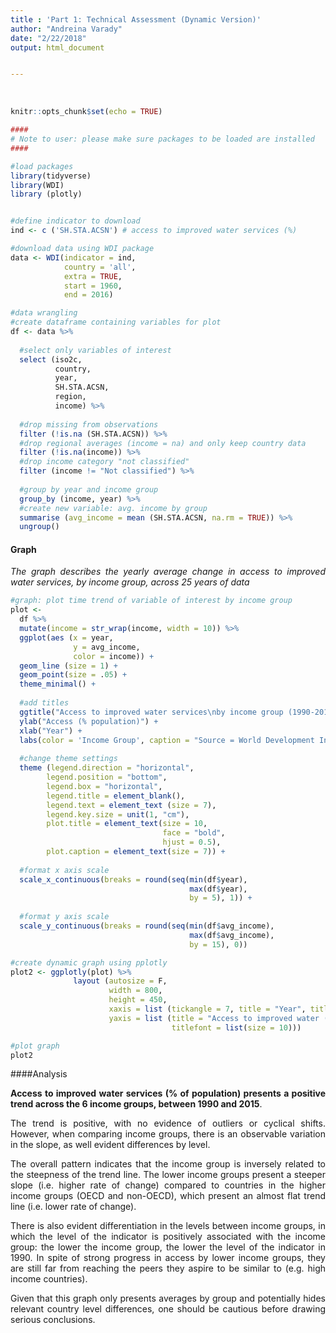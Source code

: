 ```yaml
---
title : 'Part 1: Technical Assessment (Dynamic Version)'
author: "Andreina Varady"
date: "2/22/2018"
output: html_document


---
```

<br>

```r

knitr::opts_chunk$set(echo = TRUE)

####
# Note to user: please make sure packages to be loaded are installed
####

```

```r

#load packages
library(tidyverse)
library(WDI)
library (plotly)


#define indicator to download
ind <- c ('SH.STA.ACSN') # access to improved water services (%)

#download data using WDI package
data <- WDI(indicator = ind,
            country = 'all',
            extra = TRUE,
            start = 1960,
            end = 2016)

#data wrangling
#create dataframe containing variables for plot
df <- data %>%
  
  #select only variables of interest
  select (iso2c,
          country,
          year,
          SH.STA.ACSN,
          region,
          income) %>%
  
  #drop missing from observations
  filter (!is.na (SH.STA.ACSN)) %>%
  #drop regional averages (income = na) and only keep country data
  filter (!is.na(income)) %>%
  #drop income category "not classified"
  filter (income != "Not classified") %>%
  
  #group by year and income group
  group_by (income, year) %>%
  #create new variable: avg. income by group
  summarise (avg_income = mean (SH.STA.ACSN, na.rm = TRUE)) %>%
  ungroup()

```


#### Graph
*The graph describes the yearly average change in access to improved water services, by income group, across 25 years of data*


```r

#graph: plot time trend of variable of interest by income group
plot <- 
  df %>%
  mutate(income = str_wrap(income, width = 10)) %>%
  ggplot(aes (x = year,
              y = avg_income,
              color = income)) +
  geom_line (size = 1) + 
  geom_point(size = .05) +
  theme_minimal() +
  
  #add titles
  ggtitle("Access to improved water services\nby income group (1990-2015)") +
  ylab("Access (% population)") +
  xlab("Year") +
  labs(color = 'Income Group', caption = "Source = World Development Indicators") +
  
  #change theme settings
  theme (legend.direction = "horizontal",  
        legend.position = "bottom",
        legend.box = "horizontal",
        legend.title = element_blank(),
        legend.text = element_text (size = 7),
        legend.key.size = unit(1, "cm"),
        plot.title = element_text(size = 10, 
                                  face = "bold",
                                  hjust = 0.5),
        plot.caption = element_text(size = 7)) +
  
  #format x axis scale
  scale_x_continuous(breaks = round(seq(min(df$year),
                                        max(df$year), 
                                        by = 5), 1)) +
  
  #format y axis scale
  scale_y_continuous(breaks = round(seq(min(df$avg_income),
                                        max(df$avg_income),
                                        by = 15), 0))

```


``` r

#create dynamic graph using pplotly
plot2 <- ggplotly(plot) %>%
              layout (autosize = F,
                      width = 800,
                      height = 450,
                      xaxis = list (tickangle = 7, title = "Year", titlefont = list(size = 10)),
                      yaxis = list (title = "Access to improved water (% of pop.)",
                                    titlefont = list(size = 10)))

#plot graph
plot2

```
<style>
body {
text-align: justify}
</style>
####Analysis

**Access to improved water services (% of population) presents a positive trend across the 6 income groups, between 1990 and 2015**.

The trend is positive, with no evidence of outliers or cyclical shifts. However, when comparing income groups, there is an observable variation in the slope, as well evident differences by level.

The overall pattern indicates that the income group is inversely related to the steepness of the trend line. The lower income groups present a steeper slope (i.e. higher rate of change) compared to countries in the higher income groups (OECD and non-OECD), which present an almost flat trend line (i.e. lower rate of change).

There is also evident differentiation in the levels between income groups, in which the level of the indicator is positively associated with the income group: the lower the income group, the lower the level of the indicator in 1990. In spite of strong progress in access by lower income groups, they are still far from reaching the peers they aspire to be similar to (e.g. high income countries).

Given that this graph only presents averages by group and potentially hides relevant country level differences, one should be cautious before drawing serious conclusions.